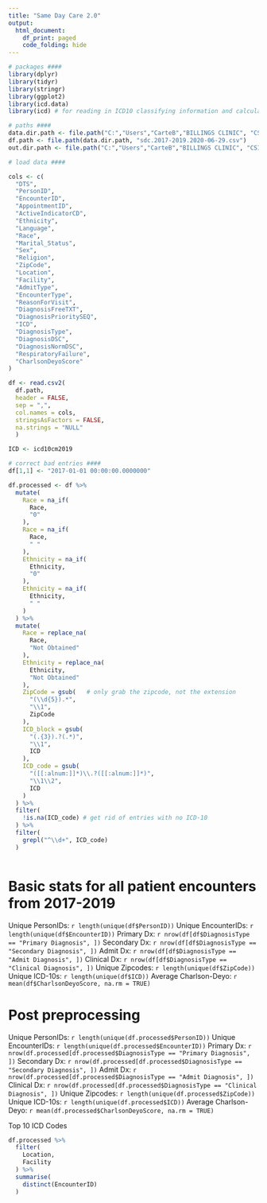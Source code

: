 ---
title: "Same Day Care 2.0"
output:
  html_document:
    df_print: paged
    code_folding: hide
---

```{r setup}
# packages ####
library(dplyr)
library(tidyr)
library(stringr)
library(ggplot2)
library(icd.data)
library(icd) # for reading in ICD10 classifying information and calculating risk scores

# paths ####
data.dir.path <- file.path("C:","Users","CarteB","BILLINGS CLINIC", "CSI & David Hedges - Same Day Care Project", "data")
df.path <- file.path(data.dir.path, "sdc.2017-2019.2020-06-29.csv")
out.dir.path <- file.path("C:","Users","CarteB","BILLINGS CLINIC", "CSI & David Hedges - Same Day Care Project", "results")
```

```{r loadData}
# load data ####

cols <- c(
  "DTS",
  "PersonID",
  "EncounterID",
  "AppointmentID",
  "ActiveIndicatorCD",
  "Ethnicity",
  "Language",
  "Race",
  "Marital_Status",
  "Sex",
  "Religion",
  "ZipCode",
  "Location",
  "Facility",
  "AdmitType",
  "EncounterType",
  "ReasonForVisit",
  "DiagnosisFreeTXT",
  "DiagnosisPrioritySEQ",
  "ICD",
  "DiagnosisType",
  "DiagnosisDSC",
  "DiagnosisNormDSC",
  "RespiratoryFailure",
  "CharlsonDeyoScore"
)

df <- read.csv2(
  df.path,
  header = FALSE,
  sep = ",",
  col.names = cols,
  stringsAsFactors = FALSE,
  na.strings = "NULL"
  )

ICD <- icd10cm2019

```


```{r preproc}

# correct bad entries ####
df[1,1] <- "2017-01-01 00:00:00.0000000"

df.processed <- df %>% 
  mutate(
    Race = na_if(
      Race,
      "0"
    ),
    Race = na_if(
      Race,
      " "
    ),
    Ethnicity = na_if(
      Ethnicity,
      "0"
    ),
    Ethnicity = na_if(
      Ethnicity,
      " "
    )
  ) %>% 
  mutate(
    Race = replace_na(
      Race,
      "Not Obtained"
    ),
    Ethnicity = replace_na(
      Ethnicity,
      "Not Obtained"
    ),
    ZipCode = gsub(   # only grab the zipcode, not the extension
      "(\\d{5}).*",
      "\\1",
      ZipCode
    ),
    ICD_block = gsub(
      "(.{3}).?(.*)",
      "\\1",
      ICD
    ),
    ICD_code = gsub(
      "([[:alnum:]]*)\\.?([[:alnum:]]*)",
      "\\1\\2",
      ICD
    )
  ) %>% 
  filter(
    !is.na(ICD_code) # get rid of entries with no ICD-10
  ) %>% 
  filter(
    grepl("^\\d+", ICD_code)
  )



```

# Basic stats for all patient encounters from 2017-2019

Unique PersonIDs: `r length(unique(df$PersonID))`
Unique EncounterIDs: `r length(unique(df$EncounterID))`
Primary Dx: `r nrow(df[df$DiagnosisType == "Primary Diagnosis", ])`
Secondary Dx: `r nrow(df[df$DiagnosisType == "Secondary Diagnosis", ])`
Admit Dx: `r nrow(df[df$DiagnosisType == "Admit Diagnosis", ])`
Clinical Dx: `r nrow(df[df$DiagnosisType == "Clinical Diagnosis", ])`
Unique Zipcodes: `r length(unique(df$ZipCode))`
Unique ICD-10s: `r length(unique(df$ICD))`
Average Charlson-Deyo: `r mean(df$CharlsonDeyoScore, na.rm = TRUE)`

# Post preprocessing

Unique PersonIDs: `r length(unique(df.processed$PersonID))`
Unique EncounterIDs: `r length(unique(df.processed$EncounterID))`
Primary Dx: `r nrow(df.processed[df.processed$DiagnosisType == "Primary Diagnosis", ])`
Secondary Dx: `r nrow(df.processed[df.processed$DiagnosisType == "Secondary Diagnosis", ])`
Admit Dx: `r nrow(df.processed[df.processed$DiagnosisType == "Admit Diagnosis", ])`
Clinical Dx: `r nrow(df.processed[df.processed$DiagnosisType == "Clinical Diagnosis", ])`
Unique Zipcodes: `r length(unique(df.processed$ZipCode))`
Unique ICD-10s: `r length(unique(df.processed$ICD))`
Average Charlson-Deyo: `r mean(df.processed$CharlsonDeyoScore, na.rm = TRUE)`

Top 10 ICD Codes



```{r}
df.processed %>% 
  filter(
    Location,
    Facility
  ) %>% 
  summarise(
    distinct(EncounterID)
  )
```

